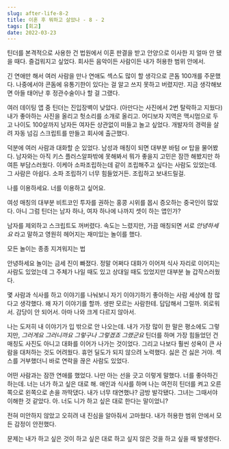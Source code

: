 ```yaml
---
slug: after-life-8-2
title: 이혼 후 뭐하고 살았나 - 8 - 2
tags: [회고]
date: 2022-03-23
---
```


틴더를 본격적으로 사용한 건 법원에서 이혼 판결을 받고 안양으로 이사한 지 얼마 안 됐을 때다.
즐겁워지고 싶었다. 회사든 음악이든 사람이든 내가 허용한 범위 안에서.

긴 연애만 해서 여러 사람을 만나 연애도 섹스도 많이 할 생각으로 콘돔 100개를 주문했다. 나중에서야 콘돔에 유통기한이 있다는 걸 알고 쓰지 못하고 버렸지만.
지금 생각해보면 아들 태어난 후 정관수술이나 할 걸 그랬다.

여러 데이팅 앱 중 틴더는 진입장벽이 낮았다.
(아만다는 사진에서 2번 탈락하고 지웠다)
내가 좋아하는 사진을 올리고 헛소리를 소개로 올리고.
어디보자 지역은 맥시멈으로 두고 나이도 100살까지 남자든 여자든 상관없이 떠들고 놀고 싶었다.
개발자의 경력을 살려 자동 넘김 스크립트를 만들고 회사에 출근했다.

덕분에 여러 사람과 대화할 순 있었다.
남성과 매칭이 되면 대부분 바텀 or 탑을 물어봤다.
남자와는 아직 키스 플러스알파밖에 못해봐서 뭐가 좋을지 고민은 잠깐 해봤지만 하여튼 부담스러웠다.
이케아 소파조립하는데 같이 조립해주고 싶다는 사람도 있었는데. 그 사람은 아쉽다. 소파 조립하기 너무 힘들었거든. 조립하고 보내드릴걸.

나를 이용하세요. 너를 이용하고 싶어요.

여성 매칭의 대부분 비트코인 투자를 권하는 홍콩 시위를 몹시 증오하는 중국인이 많았다.
아니 그럼 틴더는 남자 하나, 여자 하나에 나까지 셋이 하는 앱인가?

남자를 제외하고 스크립트도 꺼버렸다.
속도는 느렸지만, 가끔 매칭되면 서로 _안녕하세요_ 라고 말하고 영원히 헤어지는 재미있는 놀이를 했다.

모든 놀이는 종종 지겨워지는 법

안녕하세요 놀이는 금세 진이 빠졌다.
정말 어쩌다 대화가 이어져 식사 자리로 이어지는 사람도 있었는데 그 주체가 나일 때도 있고 상대일 때도 있었지만 대부분 늘 갑작스러웠다.

몇 사람과 식사를 하고 이야기를 나눠보니 자기 이야기하기 좋아하는 사람 세상에 참 많다고 생각했다. 왜 자기 이야기를 할까. 생판 모르는 사람한테. 답답해서 그럴까. 외로워서. 감당이 안 되어서. 아마 나와 크게 다르지 않아서.

나는 도저히 내 이야기가 입 밖으로 안 나오는데.
내가 가장 많이 한 말은 평소에도 그렇지만, _그러게요 그러니까요 그렇구나 그렇겠죠 그랬군요_
틴더를 하며 가장 힘들었던 건 매칭도 사진도 아니고 대화를 이어가 나가는 것이었다.
그리고 나보다 훨씬 성욕이 큰 사람을 대처하는 것도 어려웠다. 휴먼 딜도가 되지 않으려 노력했다.
싫은 건 싫은 거야.
섹스를 거부했더니 바로 연락을 끊은 사람도 있었다.

어떤 사람과는 잠깐 연애를 했었다.
나만 아는 선을 긋고 이렇게 말했다. 너를 좋아하긴 하는데. 너는 너가 하고 싶은 대로 해.
애인과 식사를 하며 나는 여전히 틴더를 켜고 오른쪽으로 왼쪽으로 손을 까딱댔다.
내가 너무 태연했나? 금방 발각됐다.
그녀는 그때서야 이해한 것 같았다. 아. 너도 니가 하고 싶은 대로 한다는 말이었니?

전혀 미안하지 않았고 오히려 내 진심을 알아줘서 고마웠다.
내가 허용한 범위 안에서 모든 감정이 안전했다.

문제는 내가 하고 싶은 것이 하고 싶은 대로 하고 싶지 않은 것을 하고 싶을 때 발생한다.
